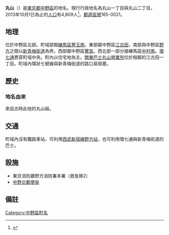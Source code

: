 {{Pathnav|日本|東京都|中野區|frame=1}}
{{Infobox Settlement
|official_name = 丸山
|native_name =
|settlement_type = [[町|町]]
|image_skyline =
|imagesize =
|image_caption =
|image_flag =
|image_seal =
| image_map =
| map_caption =
| pushpin_map =
|subdivision_type = [[國家|國家]]
|subdivision_name = [[File:Flag_of_Japan.svg|border]] [[日本|日本]]
|subdivision_type1 = [[都道府縣|都道府縣]]
|subdivision_name1 = [[File:Flag_of_Tokyo_Prefecture.svg|25px]] [[東京都|東京都]]
|subdivision_type2 = [[東京都區部|特別區]]
|subdivision_name2 = [[File:Flag_of_Nakano,_Tokyo.svg|25px]] [[中野區|中野區]]
|established_title =
|established_date =
|government_type =
|leader_title =
|leader_name =
|area_magnitude =
|area_total_sq_mi =
|area_total_km2 =
|area_land_sq_mi =
|area_land_km2 =
|area_urban_sq_mi =
|area_urban_km2 =
|area_metro_km2 =
|area_metro_sq_mi =
|population_as_of= 2013年（平成25年）10月1日
|population_footnotes =
|population_total = 4809
|population_urban =
|population_metro =
|population_density_sq_mi =
|population_density_km2 =
| timezone = [[日本標準時間|JST]]
| utc_offset = +9
|timezone_DST =
|utc_offset_DST =
|latd=|latm=|lats=|latNS=
|longd=|longm=|longs=|longEW=
|elevation_footnotes=
|elevation_m =
|elevation_ft =
|postal_code_type = [[郵遞區號|郵遞區號]]
|postal_code = 165-0021
|area_code =
|website =
|footnotes =
}}
'''丸山'''（{{jpn|j=丸山|hg=まるやま|rm=Maruyama|f=y}}）是[[東京都|東京都]][[中野區|中野區]]的地名。現行行政地名為丸山一丁目與丸山二丁目。 2013年10月1日為止的[[人口|人口]]有4,809人<ref>{{Cite web |url=http://www.city.tokyo-nakano.lg.jp/dept/101500/d015810_d/fil/chouchou201310.xls |title=中野区町丁別人口　平成25年（2013年）10月1日現在 |accessdate=2013-10-08 |archive-date=2015-06-10 |archive-url=https://web.archive.org/web/20150610201902/http://www.city.tokyo-nakano.lg.jp/dept/101500/d015810_d/fil/chouchou201310.xls |dead-url=no }}</ref>。[[郵遞區號|郵遞區號]]165-0021。

== 地理 ==
位於中野區北部。町域部鄰[[練馬區|練馬區]][[豐玉南|豐玉南]]。東部鄰中野區[[江古田|江古田]]，南部與中野區[[野方|野方]]之間以[[新青梅街道|新青梅街道]]為界。西部鄰中野區[[鷺宮|鷺宮]]。西北部一部分接練馬區[[中村南_(練馬區)|中村南]]。[[東京都道318號環狀七號線|環七通]]貫穿町域中央。町內以住宅地為主。[[關東巴士丸山營業所|關東巴士丸山營業所]]位於相鄰的江古田一丁目。町域內環狀七號線與新青梅街道的路口易阻塞。

== 歷史 ==
=== 地名由來 ===
來自古時此地的丸山組。

== 交通 ==
町域內沒有鐵路車站，可利用[[西武新宿線|西武新宿線]][[野方站|野方站]]，也可利用環七通與新青梅街道的巴士。

== 設施 ==
*東京消防廳野方消防署本署（救急隊2）
*[[中野北郵便局|中野北郵便局]]

== 備註 ==
{{reflist}}

{{中野區的町名}}

{{DEFAULTSORT:Maruyama}}
[[Category:中野區町名|Category:中野區町名]]